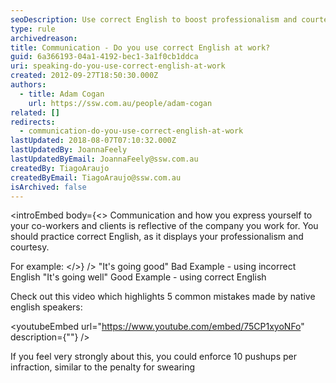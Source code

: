 ```yaml
---
seoDescription: Use correct English to boost professionalism and courtesy in your workplace.
type: rule
archivedreason:
title: Communication - Do you use correct English at work?
guid: 6a366193-04a1-4192-bec1-3a1f0cb1ddca
uri: speaking-do-you-use-correct-english-at-work
created: 2012-09-27T18:50:30.000Z
authors:
  - title: Adam Cogan
    url: https://ssw.com.au/people/adam-cogan
related: []
redirects:
  - communication-do-you-use-correct-english-at-work
lastUpdated: 2018-08-07T07:10:32.000Z
lastUpdatedBy: JoannaFeely
lastUpdatedByEmail: JoannaFeely@ssw.com.au
createdBy: TiagoAraujo
createdByEmail: TiagoAraujo@ssw.com.au
isArchived: false
---
```


<introEmbed
  body={<>
Communication and how you express yourself to your co-workers and clients is reflective of the company you work for. You should practice correct English, as it displays your professionalism and courtesy.

For example:
  </>}
/>
"It's going good" Bad Example - using incorrect English "It's going well"
Good Example - using correct English

Check out this video which highlights 5 common mistakes made by native english speakers:

<youtubeEmbed url="https://www.youtube.com/embed/75CP1xyoNFo" description={""} />

If you feel very strongly about this, you could enforce 10 pushups per infraction, similar to the penalty for swearing
